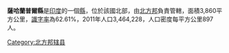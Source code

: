 '''薩哈蘭普爾縣'''是[[印度|印度]]的一個[[縣|縣]]，位於該國北部，由[[北方邦|北方邦]]負責管轄，面積3,860平方公里，[[識字率|識字率]]為62.61%，2011年人口3,464,228，人口密度每平方公里897人。

{{coord|29|54|N|77|41|E|region:IN_type:adm2nd_source:GNS-enwiki|display=title}}

{{北方邦行政区划小作品}}
[[Category:北方邦辖县|Category:北方邦辖县]]
